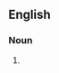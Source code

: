 {{also|tortoiseshells|tortoise-shells}}

==English==

===Noun===
{{head|en|noun form}}

# {{plural of|tortoise shell|lang=en}}